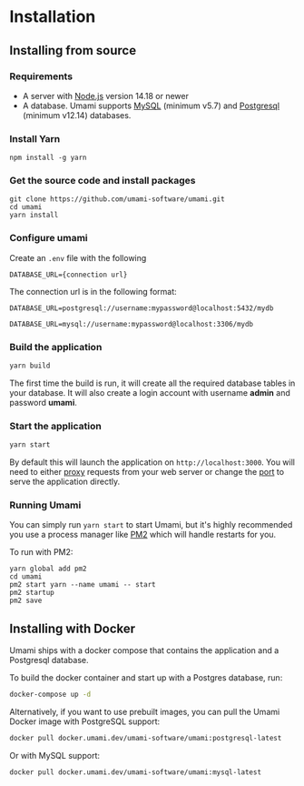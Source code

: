 # Installation

## Installing from source

### Requirements

- A server with [Node.js](https://nodejs.org/) version 14.18 or newer
- A database. Umami supports [MySQL](https://www.mysql.com/) (minimum v5.7) and [Postgresql](https://www.postgresql.org/) (minimum v12.14) databases.

### Install Yarn

```
npm install -g yarn
```

### Get the source code and install packages

```
git clone https://github.com/umami-software/umami.git
cd umami
yarn install
```

### Configure umami

Create an `.env` file with the following

```
DATABASE_URL={connection url}
```

The connection url is in the following format:

```
DATABASE_URL=postgresql://username:mypassword@localhost:5432/mydb

DATABASE_URL=mysql://username:mypassword@localhost:3306/mydb
```

### Build the application

```bash
yarn build
```

The first time the build is run, it will create all the required database tables in your database.
It will also create a login account with username **admin** and password **umami**.

### Start the application

```bash
yarn start
```

By default this will launch the application on `http://localhost:3000`. You will need to either
[proxy](https://docs.nginx.com/nginx/admin-guide/web-server/reverse-proxy/) requests from your web server
or change the [port](https://nextjs.org/docs/api-reference/cli#production) to serve the application directly.

### Running Umami

You can simply run `yarn start` to start Umami, but it's highly recommended you use a process manager like [PM2](https://pm2.keymetrics.io/) which will handle restarts for you.

To run with PM2:

```
yarn global add pm2
cd umami
pm2 start yarn --name umami -- start
pm2 startup
pm2 save
```

## Installing with Docker

Umami ships with a docker compose that contains the application and a Postgresql database.

To build the docker container and start up with a Postgres database, run:

```bash
docker-compose up -d
```

Alternatively, if you want to use prebuilt images, you can pull the Umami Docker image with PostgreSQL support:

```bash
docker pull docker.umami.dev/umami-software/umami:postgresql-latest
```

Or with MySQL support:

```bash
docker pull docker.umami.dev/umami-software/umami:mysql-latest
```
